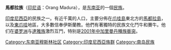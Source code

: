 {{Expand|time=2009-11-08}}
{{Infobox Ethnic group
|group      = 马都拉人<br><small>Orèng Madura  (马都拉語)</small><br><small>Orang Madura (印尼語)</small>
|image      = [[File:COLLECTIE_TROPENMUSEUM_Madoerees_dorpshoofd_en_twee_dorpsbewoners_en_face_TMnr_10004958.jpg|250px]]
|image_caption = 
|population = 七百萬（2010年）
|languages  = [[馬都拉語|馬都拉語]], [[印尼語|印尼語]]
|regions    = '''[[印度尼西亞|印度尼西亞]]''' <br>[[東爪哇省|東爪哇省]]：6,500,000<br>[[西加里曼丹省|西加里曼丹省]]：274,000 <br>[[雅加達|雅加達]]：79,000<br>[[南加里曼丹省|南加里曼丹省]]：53,000<br>[[東加里曼丹省|東加里曼丹省]]：46,000<br>[[西爪哇省|西爪哇省]]：43,000<br>[[中加里曼丹省|中加里曼丹省]]：42,000
|religions  = 主要信仰：[[遜尼派|伊斯蘭教遜尼派]]
|related    = [[爪哇族|爪哇族]]、[[巽他族|巽他族]]
}}
'''馬都拉族'''（[[印尼语|印尼语]]：Orang Madura），是[[东南亚|东南亚]]的一個[[民族|民族]]。

[[印度尼西亞|印度尼西亞]]的民族之一。有近千萬的人口，主要分佈在[[爪哇島|爪哇島]]東北方的[[馬都拉島|馬都拉島]]，以及[[東爪哇|東爪哇]]地區，大多數信奉伊斯蘭教。他們有著獨特的民族文化鬥牛和賽牛。他们在[[婆罗洲|婆罗洲]]与[[達雅族|達雅族]]激烈互鬥，特别是[[2001年中加里曼丹種族衝突|2001年中加里曼丹種族衝突]]。

[[Category:东南亚穆斯林社区|Category:东南亚穆斯林社区]]
[[Category:印度尼西亞族群|Category:印度尼西亞族群]]
[[Category:南岛民族|Category:南岛民族]]